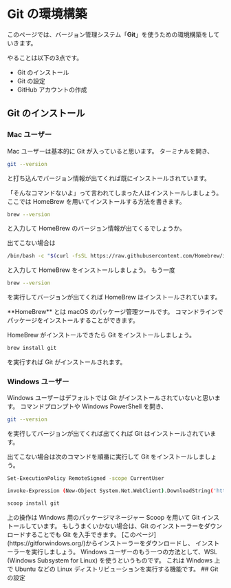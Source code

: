 
# Git の環境構築

このページでは、バージョン管理システム「**Git**」を使うための環境構築をしていきます。

やることは以下の3点です。
-   Git のインストール
-   Git の設定
-   GitHub アカウントの作成

## Git のインストール

### Mac ユーザー

Mac ユーザーは基本的に Git が入っていると思います。
ターミナルを開き、
```sh
git --version
```
と打ち込んでバージョン情報が出てくれば既にインストールされています。

「そんなコマンドないよ」って言われてしまった人はインストールしましょう。
ここでは HomeBrew を用いてインストールする方法を書きます。

```sh
brew --version
```
と入力して HomeBrew のバージョン情報が出てくるでしょうか。

出てこない場合は
```sh
/bin/bash -c "$(curl -fsSL https://raw.githubusercontent.com/Homebrew/install/HEAD/install.sh)"
```
と入力して HomeBrew をインストールしましょう。
もう一度
```sh
brew --version
```
を実行してバージョンが出てくれば HomeBrew はインストールされています。

<Callout type="info">
    **HomeBrew** とは macOS のパッケージ管理ツールです。
    コマンドラインでパッケージをインストールすることができます。
</Callout>

HomeBrew がインストールできたら Git をインストールしましょう。
```sh
brew install git
```
を実行すれば Git がインストールされます。

### Windows ユーザー

Windows ユーザーはデフォルトでは Git がインストールされていないと思います。
コマンドプロンプトや Windows PowerShell を開き、
```sh
git --version
```
を実行してバージョンが出てくれば出てくれば Git はインストールされています。

出てこない場合は次のコマンドを順番に実行して Git をインストールしましょう。
```sh
Set-ExecutionPolicy RemoteSigned -scope CurrentUser
```
```sh
invoke-Expression (New-Object System.Net.WebClient).DownloadString('https://get.scoop.sh')
```
```sh
scoop install git
```

<Callout type="info">
    上の操作は Windows 用のパッケージマネージャー Scoop を用いて Git インストールしています。
    もしうまくいかない場合は、Git のインストーラーをダウンロードすることでも Git を入手できます。
    [このページ](https://gitforwindows.org/)からインストーラーをダウンロードし、
    インストーラーを実行しましょう。
</Callout>

<Callout type="info">
    Windows ユーザーのもう一つの方法として、WSL (Windows Subsystem for Linux) を使うというものです。
    これは Windows 上で Ubuntu などの Linux ディストリビューションを実行する機能です。
    
</Callout>
## Git の設定